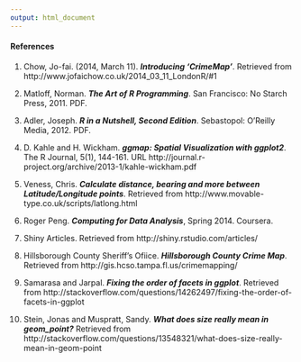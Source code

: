 ```yaml
---
output: html_document
---
```


#### References

1. Chow, Jo-fai. (2014, March 11). ***Introducing 'CrimeMap'***. Retrieved from http://www.jofaichow.co.uk/2014_03_11_LondonR/#1

2. Matloff, Norman. ***The Art of R Programming***. San Francisco: No Starch Press, 2011. PDF.

3. Adler, Joseph. ***R in a Nutshell, Second Edition***. Sebastopol: O'Reilly Media, 2012. PDF.

4. D. Kahle and H. Wickham. ***ggmap: Spatial Visualization with ggplot2***. The R Journal, 5(1), 144-161. URL http://journal.r-project.org/archive/2013-1/kahle-wickham.pdf

5. Veness, Chris. ***Calculate distance, bearing and more between Latitude/Longitude points***. Retrieved from http://www.movable-type.co.uk/scripts/latlong.html

6. Roger Peng. ***Computing for Data Analysis***, Spring 2014. Coursera.

7. Shiny Articles. Retrieved from http://shiny.rstudio.com/articles/

8. Hillsborough County Sheriff's Ofiice. ***Hillsborough County Crime Map***. Retrieved from http://gis.hcso.tampa.fl.us/crimemapping/

9. Samarasa and Jarpal. ***Fixing the order of facets in ggplot***. Retrieved from http://stackoverflow.com/questions/14262497/fixing-the-order-of-facets-in-ggplot

10. Stein, Jonas and Muspratt, Sandy. ***What does size really mean in geom_point?*** Retrieved from http://stackoverflow.com/questions/13548321/what-does-size-really-mean-in-geom-point